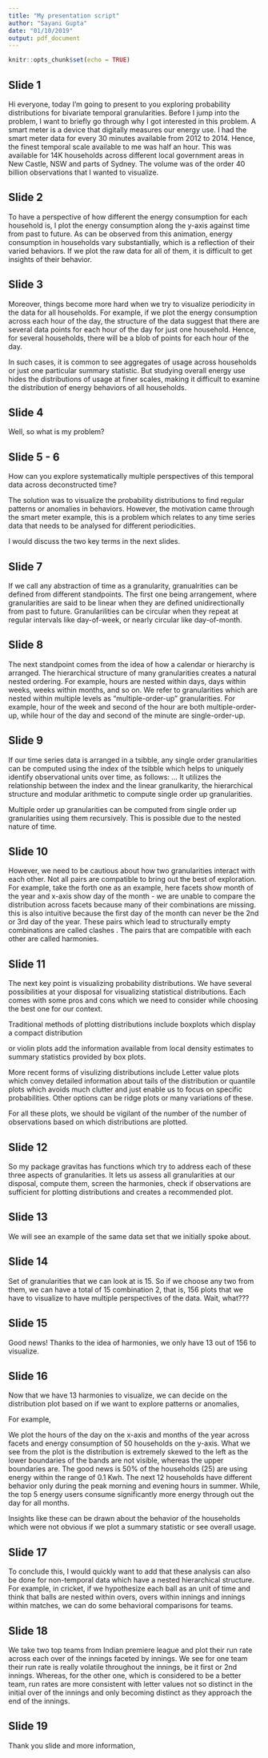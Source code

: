 ```yaml
---
title: "My presentation script"
author: "Sayani Gupta"
date: "01/10/2019"
output: pdf_document
---
```


```r
knitr::opts_chunk$set(echo = TRUE)
```

## Slide 1

Hi everyone, today I'm going to present to you exploring probability distributions for bivariate temporal granularities. Before I jump into the problem, I want to briefly go through why I got interested in this problem.
A smart meter is a device that digitally measures our energy use. I had the smart meter data for every 30 minutes available from  2012 to 2014. Hence, the finest temporal scale available to me was half an hour. This was available for 14K households across different local government areas in New Castle, NSW and parts of Sydney. The volume was of the order 40 billion observations that I wanted to visualize. 

## Slide 2

To have a perspective of how different the energy consumption for each household is, I plot the energy consumption along the y-axis against time from past to future. As can be observed from this animation, energy consumption in households vary substantially, which is a reflection of their varied behaviors. If we plot the raw data for all of them, it is difficult to get insights of their behavior.

## Slide 3

Moreover, things become more hard when we try to visualize periodicity in the data for all households. For example, if we plot the energy consumption across each hour of the day, the structure of the data suggest that there are several data points for each hour of the day for just one household. Hence, for several households, there will be a blob of points for each hour of the day. 

In such cases, it is common to see aggregates of usage across households or just one particular summary statistic. But studying overall energy use hides the distributions of usage at finer scales, making it difficult to examine the distribution of energy behaviors of all households.


## Slide 4

Well, so what is my problem?


## Slide 5 - 6

How can you explore systematically multiple perspectives of this temporal data across deconstructed time?

The solution was to visualize the probability distributions to find regular patterns or anomalies in behaviors. However, the motivation came through the smart meter example, this is a problem which relates to any time series data that needs to be analysed for different periodicities.

I would discuss the two key terms in the next slides.

## Slide 7

If we call any abstraction of time as a granularity, granualrities can be defined from different standpoints. The first one being arrangement, where granularities are said to be linear when they are defined unidirectionally from past to future. <!-- So we have entire set of time points and they we divide these into blocks of hours, days, weeks and so on.  -->
Granularilities can be circular when they repeat at regular intervals like day-of-week, or nearly circular like day-of-month.

## Slide 8

The next standpoint comes from the idea of how a calendar or hierarchy is arranged. The hierarchical structure of many granularities creates a natural nested ordering. For example, hours are nested within days, days within weeks, weeks within months, and so on.  We refer to granularities which are nested within multiple levels as "multiple-order-up" granularities. For example, hour of the week and second of the hour are both multiple-order-up, while hour of the day and second of the minute are single-order-up. 

## Slide 9


If our time series data is arranged in a tsibble, any single order granularities can be computed using the index of the tsibble which helps to uniquely identify observational units over time, as follows: ...
It utilizes the relationship between the index and the linear granulkarity, the hierarchical structure and modular arithmetic to compute single order up granularities. 

Multiple order up granularities can be computed from single order up granularities using them recursively. This is possible due to the nested nature of time.


## Slide 10


However, we need to be cautious about how two granularities interact with each other. Not all pairs are compatible to bring out the best of exploration. For example, take the forth one as an example,  here facets show month of the year and x-axis show day of the month - we are unable to compare the distribution across facets because many of their combinations are missing. this is also intuitive because the first day of the month can never be the 2nd or 3rd day of the year. These pairs which lead to structurally empty combinations are called clashes
.
The pairs that are compatible with each other  are called harmonies.


## Slide 11

The next key point is visualizing probability distributions. We have several possibilities at your disposal for visualizing statistical distributions. Each comes with some pros and cons which we need to consider while choosing the best one for our context.

Traditional methods of plotting distributions include boxplots which display a compact distribution
<!-- al summary with median, quartiles and extreme outliers. the number of outliers is larger for larger data set and we do not have an idea if the distribution is multimodal -->

 or violin plots add the information available from local density estimates to summary statistics provided by box plots.  
 
<!-- The density in violins are estimated through kernel density estimation and thus makes assumptions when selecting kernel or bandwidth.  -->

More recent forms of visulizing distributions include Letter value plots which convey detailed information about tails of the distribution or quantile plots which avoids much clutter and just enable us to focus on specific probabilities. Other options can be ridge plots or many variations of these.


<!-- Ridge plots are density plots all aligned to the same horizontal scale and presented with a slight overlap. If there are lot of categories, it is difficult to compare the height of the densities across categories. -->


For all these plots, we should be vigilant of the number of the number of observations based on which distributions are plotted.



## Slide 12


So my package gravitas has functions which try to address each of these three aspects of granularities. It lets us assess all granularities at our disposal,  compute them, screen the harmonies, check if observations are sufficient for plotting distributions and creates a recommended plot.

## Slide 13

We will see an example of the same data set that we initially spoke about.

## Slide 14

Set of granularities that we can look at is 15. So if we choose any two from them, we can have a total of 15 combination 2, that is, 156 plots that we have to visualize to have multiple perspectives of the data.
Wait, what???

## Slide 15

Good news! Thanks to the idea of harmonies, we only have 13 out of 156 to visualize. 

## Slide 16

Now that we have 13 harmonies to visualize, we can decide on the distribution plot based on if we want to explore patterns or anomalies,

For example, 

We plot the hours of the day on the x-axis and months of the year across facets and energy consumption of 50 households on the y-axis.  What we see from the plot is the distribution is extremely skewed to the left as the lower boundaries of the bands are not visible, whereas the upper boundaries are. The good news is 50% of the households (25) are using energy within the range of 0.1 Kwh. The next 12 households have different behavior only during the peak morning and evening hours in summer. While, the top 5 energy users consume significantly more energy through out the day for all months. 

Insights like these can be drawn about the behavior of the households which were not obvious if we plot a summary statistic or see overall usage. 

## Slide 17

To conclude this, I would quickly want to add that these analysis can also be done for non-temporal data which have a nested hierarchical structure. For example, in cricket, if we hypothesize each ball as an unit of time and think that balls are nested within overs, overs within innings and innings within matches, we can do some behavioral comparisons for teams.

## Slide 18

We take two top teams from Indian premiere league and plot their run rate across each over of the innings faceted by innings. We see for one team their run rate is really volatile throughout the innings, be it first or 2nd innings. Whereas, for the other one, which is considered to be a better team, run rates are more consistent with letter values not so distinct in the initial over of the innings and only becoming distinct as they approach the end of the innings.


## Slide 19

Thank you slide and more information,






 
